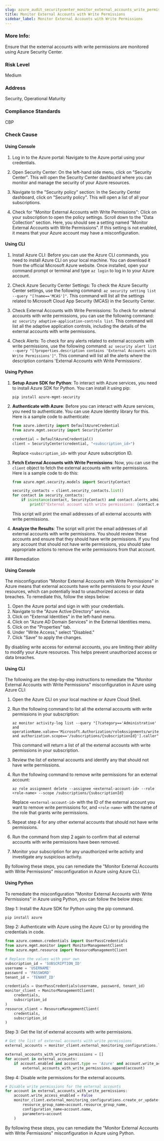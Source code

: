 ```yaml
---
slug: azure_audit_securitycenter_monitor_external_accounts_write_permissions
title: Monitor External Accounts with Write Permissions
sidebar_label: Monitor External Accounts with Write Permissions
---
```


### More Info:

Ensure that the external accounts with write permissions are monitored using Azure Security Center.

### Risk Level

Medium

### Address

Security, Operational Maturity

### Compliance Standards

CBP


<Tabs><Tab title='Cause'>
### Check Cause

#### Using Console

1. Log in to the Azure portal: Navigate to the Azure portal using your credentials. 

2. Open Security Center: On the left-hand side menu, click on "Security Center". This will open the Security Center dashboard where you can monitor and manage the security of your Azure resources.

3. Navigate to the "Security policy" section: In the Security Center dashboard, click on "Security policy". This will open a list of all your subscriptions. 

4. Check for "Monitor External Accounts with Write Permissions": Click on your subscription to open the policy settings. Scroll down to the "Data Collection" section. Here, you should see a setting named "Monitor External Accounts with Write Permissions". If this setting is not enabled, it means that your Azure account may have a misconfiguration.

#### Using CLI

1. Install Azure CLI: Before you can use the Azure CLI commands, you need to install Azure CLI on your local machine. You can download it from the official Microsoft Azure website. Once installed, open your command prompt or terminal and type `az login` to log in to your Azure account.

2. Check Azure Security Center Settings: To check the Azure Security Center settings, use the following command: `az security setting list --query "[?name=='MCAS']"`. This command will list all the settings related to Microsoft Cloud App Security (MCAS) in the Security Center.

3. Check External Accounts with Write Permissions: To check for external accounts with write permissions, you can use the following command: `az security adaptive-application-controls list`. This command will list all the adaptive application controls, including the details of the external accounts with write permissions.

4. Check Alerts: To check for any alerts related to external accounts with write permissions, use the following command: `az security alert list --query "[?properties.description contains 'External Accounts with Write Permissions']"`. This command will list all the alerts where the description contains 'External Accounts with Write Permissions'.

#### Using Python

1. **Setup Azure SDK for Python**: To interact with Azure services, you need to install Azure SDK for Python. You can install it using pip:
   ```
   pip install azure-mgmt-security
   ```
2. **Authenticate with Azure**: Before you can interact with Azure services, you need to authenticate. You can use Azure Identity library for this. Here is a sample code to authenticate:
   ```python
   from azure.identity import DefaultAzureCredential
   from azure.mgmt.security import SecurityCenter

   credential = DefaultAzureCredential()
   client = SecurityCenter(credential, "<subscription_id>")
   ```
   Replace `<subscription_id>` with your Azure subscription ID.

3. **Fetch External Accounts with Write Permissions**: Now, you can use the `client` object to fetch the external accounts with write permissions. Here is a sample code to do this:
   ```python
   from azure.mgmt.security.models import SecurityContact

   security_contacts = client.security_contacts.list()
   for contact in security_contacts:
       if isinstance(contact, SecurityContact) and contact.alerts_admins == 'On':
           print(f"External account with write permissions: {contact.email}")
   ```
   This script will print the email addresses of all external accounts with write permissions.

4. **Analyze the Results**: The script will print the email addresses of all external accounts with write permissions. You should review these accounts and ensure that they should have write permissions. If you find any account that should not have write permissions, you should take appropriate actions to remove the write permissions from that account.

</Tab>


<Tab title='Remediation'>
### Remediation

#### Using Console

The misconfiguration "Monitor External Accounts with Write Permissions" in Azure means that external accounts have write permissions to your Azure resources, which can potentially lead to unauthorized access or data breaches. To remediate this, follow the steps below:

1. Open the Azure portal and sign in with your credentials.
2. Navigate to the "Azure Active Directory" service.
3. Click on "External Identities" in the left-hand menu.
4. Click on "Azure AD Domain Services" in the External Identities menu.
5. Click on the "Properties" tab.
6. Under "Write Access," select "Disabled."
7. Click "Save" to apply the changes.

By disabling write access for external accounts, you are limiting their ability to modify your Azure resources. This helps prevent unauthorized access or data breaches.

#### Using CLI

The following are the step-by-step instructions to remediate the "Monitor External Accounts with Write Permissions" misconfiguration in Azure using Azure CLI:

1. Open the Azure CLI on your local machine or Azure Cloud Shell.

2. Run the following command to list all the external accounts with write permissions in your subscription:

   ```
   az monitor activity-log list --query "[?category=='Administrative' and operationName.value=='Microsoft.Authorization/roleAssignments/write' and authorization.scope=='/subscriptions/{subscriptionId}'].caller"
   ```

   This command will return a list of all the external accounts with write permissions in your subscription.

3. Review the list of external accounts and identify any that should not have write permissions.

4. Run the following command to remove write permissions for an external account:

   ```
   az role assignment delete --assignee <external-account-id> --role <role-name> --scope /subscriptions/{subscriptionId}
   ```

   Replace `<external-account-id>` with the ID of the external account you want to remove write permissions for, and `<role-name>` with the name of the role that grants write permissions.

5. Repeat step 4 for any other external accounts that should not have write permissions.

6. Run the command from step 2 again to confirm that all external accounts with write permissions have been removed.

7. Monitor your subscription for any unauthorized write activity and investigate any suspicious activity.

By following these steps, you can remediate the "Monitor External Accounts with Write Permissions" misconfiguration in Azure using Azure CLI.

#### Using Python

To remediate the misconfiguration "Monitor External Accounts with Write Permissions" in Azure using Python, you can follow the below steps:

Step 1: Install the Azure SDK for Python using the pip command.

```python
pip install azure
```

Step 2: Authenticate with Azure using the Azure CLI or by providing the credentials in code.

```python
from azure.common.credentials import UserPassCredentials
from azure.mgmt.monitor import MonitorManagementClient
from azure.mgmt.resource import ResourceManagementClient

# Replace the values with your own
subscription_id = 'SUBSCRIPTION_ID'
username = 'USERNAME'
password = 'PASSWORD'
tenant_id = 'TENANT_ID'

credentials = UserPassCredentials(username, password, tenant_id)
monitor_client = MonitorManagementClient(
    credentials,
    subscription_id
)
resource_client = ResourceManagementClient(
    credentials,
    subscription_id
)
```

Step 3: Get the list of external accounts with write permissions.

```python
# Get the list of external accounts with write permissions
external_accounts = monitor_client.external_monitoring_configurations.list_by_subscription()

external_accounts_with_write_permissions = []
for account in external_accounts:
    if account.enabled and account.type == 'Azure' and account.write_access_enabled:
        external_accounts_with_write_permissions.append(account)
```

Step 4: Disable write permissions for the external accounts.

```python
# Disable write permissions for the external accounts
for account in external_accounts_with_write_permissions:
    account.write_access_enabled = False
    monitor_client.external_monitoring_configurations.create_or_update(
        resource_group_name=account.resource_group_name,
        configuration_name=account.name,
        parameters=account
    )
```

By following these steps, you can remediate the "Monitor External Accounts with Write Permissions" misconfiguration in Azure using Python.




</Tab>
</Tabs>